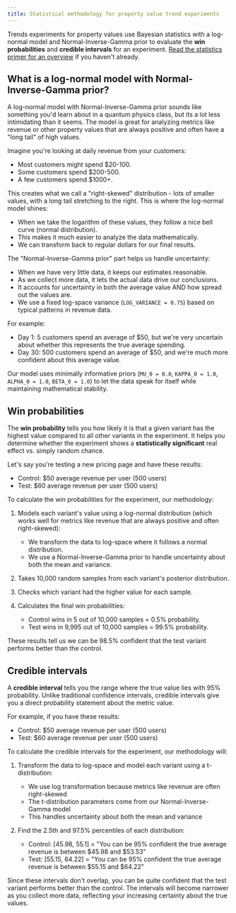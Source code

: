 ```yaml
---
title: Statistical methodology for property value trend experiments
---
```


Trends experiments for property values use Bayesian statistics with a log-normal model and Normal-Inverse-Gamma prior to evaluate the **win probabilities** and **credible intervals** for an experiment. [Read the statistics primer for an overview](/docs/experiments/statistics-primer) if you haven't already.

## What is a log-normal model with Normal-Inverse-Gamma prior?

A log-normal model with Normal-Inverse-Gamma prior sounds like something you'd learn about in a quantum physics class, but its a lot less intimidating than it seems. The model is great for analyzing metrics like revenue or other property values that are always positive and often have a "long tail" of high values.

Imagine you're looking at daily revenue from your customers:
- Most customers might spend $20-100.
- Some customers spend $200-500.
- A few customers spend $1000+.

This creates what we call a "right-skewed" distribution - lots of smaller values, with a long tail stretching to the right. This is where the log-normal model shines:
- When we take the logarithm of these values, they follow a nice bell curve (normal distribution).
- This makes it much easier to analyze the data mathematically.
- We can transform back to regular dollars for our final results.

The "Normal-Inverse-Gamma prior" part helps us handle uncertainty:
- When we have very little data, it keeps our estimates reasonable.
- As we collect more data, it lets the actual data drive our conclusions.
- It accounts for uncertainty in both the average value AND how spread out the values are.
- We use a fixed log-space variance (`LOG_VARIANCE = 0.75`) based on typical patterns in revenue data.

For example:
- Day 1: 5 customers spend an average of $50, but we're very uncertain about whether this represents the true average spending.
- Day 30: 500 customers spend an average of $50, and we're much more confident about this average value.

Our model uses minimally informative priors (`MU_0 = 0.0`, `KAPPA_0 = 1.0`, `ALPHA_0 = 1.0`, `BETA_0 = 1.0`) to let the data speak for itself while maintaining mathematical stability.

## Win probabilities

The **win probability** tells you how likely it is that a given variant has the highest value compared to all other variants in the experiment. It helps you determine whether the experiment shows a **statistically significant** real effect vs. simply random chance.

Let's say you're testing a new pricing page and have these results:
- Control: $50 average revenue per user (500 users)
- Test: $60 average revenue per user (500 users)

To calculate the win probabilities for the experiment, our methodology:

1. Models each variant's value using a log-normal distribution (which works well for metrics like revenue that are always positive and often right-skewed):
   - We transform the data to log-space where it follows a normal distribution.
   - We use a Normal-Inverse-Gamma prior to handle uncertainty about both the mean and variance.

2. Takes 10,000 random samples from each variant's posterior distribution.

3. Checks which variant had the higher value for each sample.

4. Calculates the final win probabilities:
   - Control wins in 5 out of 10,000 samples = 0.5% probability.
   - Test wins in 9,995 out of 10,000 samples = 99.5% probability.

These results tell us we can be 98.5% confident that the test variant performs better than the control.

## Credible intervals

A **credible interval** tells you the range where the true value lies with 95% probability. Unlike traditional confidence intervals, credible intervals give you a direct probability statement about the metric value.

For example, if you have these results:
- Control: $50 average revenue per user (500 users)
- Test: $60 average revenue per user (500 users)

To calculate the credible intervals for the experiment, our methodology will:

1. Transform the data to log-space and model each variant using a t-distribution:
   - We use log transformation because metrics like revenue are often right-skewed
   - The t-distribution parameters come from our Normal-Inverse-Gamma model
   - This handles uncertainty about both the mean and variance

2. Find the 2.5th and 97.5% percentiles of each distribution:
   - Control: [45.98, 55.1] = "You can be 95% confident the true average revenue is between $45.98 and $53.53"
   - Test: [55.15, 64.22] = "You can be 95% confident the true average revenue is between $55.15 and $64.22"

Since these intervals don't overlap, you can be quite confident that the test variant performs better than the control. The intervals will become narrower as you collect more data, reflecting your increasing certainty about the true values.
